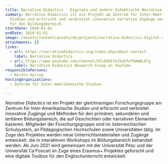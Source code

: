 ```yaml
---
title: Narrative Didactics - Digitale und andere didaktische Narrative
summary: Narrative Didactics ist ein Projekt am Zentrum für Inter-Amerikanische
  Studien und erforscht und verbreitet innovative narrative Zugänge und Methoden
  für den Bildungsbereich.
startDate: 2019-01-01
endDate: 2019-01-01
image: /assets/content/assets/de/projects/narrative-didactics-digital-and-other-didactive-narratives/nadi_logo_002.jpeg
attachments: []
links:
  - url: https://narrativedidactics.org/index.php/about-contact
    label: Narrative Didactics
  - url: https://www.youtube.com/channel/UCL0XQI7eJ5oOfof9AmBLEYg
    label: Narrative Didactics Research Group on YouTube
responsiblePersons:
  - Nicole Haring
hostingOrganizations:
  - Zentrum für Inter-Amerikanische Studien

---
```

_Narrative Didactics_ ist ein Projekt der gleichnamigen Forschungsgruppe am Zentrum für Inter-Amerikanische Studien und erforscht und verbreitet innovative Zugänge und Methoden für den primären, sekundären und tertiären Bildungsbereich, die auf Geschichten oder narrativen Elementen basieren. Mitglieder der Forschungsgruppe sind im österreichischen Schulsystem, an Pädagogischen Hochschulen sowie Universitäten tätig. Im Zuge des Projektes werden neue Unterrichtsmaterialien und Zugänge entwickelt, die in interaktiven Workshops im Bildungsbereich behandelt werden. Ab Juni 2021 wird gemeinsam mit der Universität Pésc und der Universität Ca'Foscari im Zuge eines Erasmus+ Projektes geforscht und eine digitale Toolbox für den Englischunterricht entwickelt.
